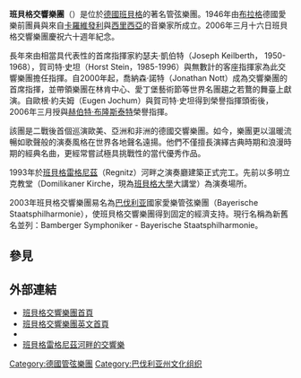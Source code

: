 '''班貝格交響樂團'''（{{lang-de|Bamberger Symphoniker}}）是位於[[德國|德國]][[班貝格|班貝格]]的著名管弦樂團。1946年由[[布拉格|布拉格]]德國愛樂前團員與來自[[卡羅維發利|卡羅維發利]]與[[西里西亞|西里西亞]]的音樂家所成立。2006年三月十六日班貝格交響樂團慶祝六十週年紀念。

長年來由相當具代表性的首席指揮家約瑟夫·凱伯特（Joseph Keilberth， 1950-1968），賀司特·史坦（Horst Stein，1985-1996）與無數計的客座指揮家為此交響樂團擔任指揮。自2000年起，喬納森·諾特（Jonathan Nott）成為交響樂團的首席指揮，並帶領樂團在林肯中心、愛丁堡藝術節等世界名團趨之若鶩的舞臺上獻演。自歐根‧約夫姆（Eugen Jochum）與賀司特·史坦得到榮譽指揮頭銜後，2006年三月授與[[赫伯特·布隆斯泰特|赫伯特·布隆斯泰特]]榮譽指揮。

該團是二戰後首個巡演歐美、亞洲和非洲的德國交響樂團。如今，樂團更以溫暖流暢如歌聲般的演奏風格在世界各地聲名遠揚。他們不僅擅長演繹古典時期和浪漫時期的經典名曲，更經常嘗試極具挑戰性的當代優秀作品。

1993年於[[班貝格|班貝格]][[雷格尼茲|雷格尼茲]]（Regnitz）河畔之演奏廳建築正式完工。先前以多明立克教堂（Domilikaner Kirche，現為[[班貝格大學|班貝格大學]]大講堂）為演奏場所。

2003年班貝格交響樂團易名為[[巴伐利亚|巴伐利亚]]國家愛樂管弦樂團（Bayerische Staatsphilharmonie），使班貝格交響樂團得到固定的經濟支持。現行名稱為新舊名並列：Bamberger Symphoniker - Bayerische Staatsphilharmonie。

== 參見 ==
{{Portal box|古典音樂}}

== 外部連結 ==
* [http://www.bamberger-symphoniker.de/ 班貝格交響樂團首頁] {{Wayback|url=http://www.bamberger-symphoniker.de/ |date=20210316172138 }}
* [http://www.bambergsymphony.com/ 班貝格交響樂團英文首頁] {{Wayback|url=http://www.bambergsymphony.com/ |date=20140517224145 }}
* {{Discogs artist|833686}}
* [http://www.konzerthalle-bamberg.de/ 班貝格雷格尼茲河畔的交響樂] {{Wayback|url=http://www.konzerthalle-bamberg.de/ |date=20180913071725 }}

{{Authority control}}

[[Category:德國管弦樂團|Category:德國管弦樂團]]
[[Category:巴伐利亚州文化组织|Category:巴伐利亚州文化组织]]